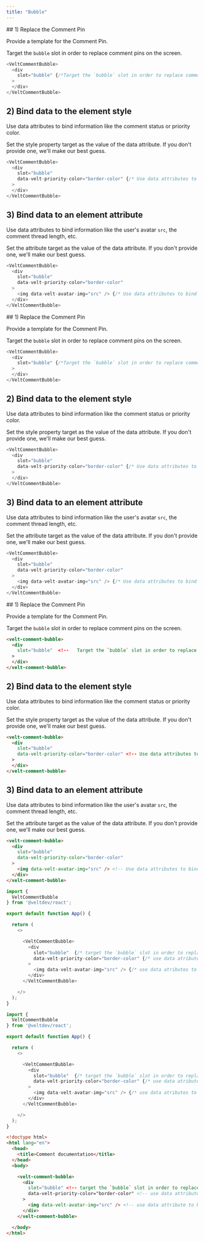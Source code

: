 ```yaml
---
title: "Bubble"
---
```


<Tabs>
 <Tab title="React">
    ## 1) Replace the Comment Pin

  Provide a template for the Comment Pin.

  Target the `bubble` slot in order to replace comment pins on the screen.

```js
<VeltCommentBubble>
  <div 
    slot="bubble" {/*Target the `bubble` slot in order to replace comment pins on the screen. */}
  >
  </div>
</VeltCommentBubble>
```

  ## 2) Bind data to the element style
  Use data attributes to bind information like the comment status or priority color.

  Set the style property target as the value of the data attribute. If you don't provide one, we'll make our best guess.

```js
<VeltCommentBubble>
  <div 
    slot="bubble" 
    data-velt-priority-color="border-color" {/* Use data attributes to bind styling */}
  >
  </div>
</VeltCommentBubble>
```

  ## 3) Bind data to an element attribute
  Use data attributes to bind information like the user's avatar `src`, the comment thread length, etc.
  
  Set the attribute target as the value of the data attribute. If you don't provide one, we'll make our best guess.

```js
<VeltCommentBubble>
  <div 
    slot="bubble" 
    data-velt-priority-color="border-color"
  >
    <img data-velt-avatar-img="src" /> {/* Use data attributes to bind information */}
  </div>
</VeltCommentBubble>
```
  </Tab>


  <Tab title="Next.js">
    ## 1) Replace the Comment Pin

  Provide a template for the Comment Pin.

  Target the `bubble` slot in order to replace comment pins on the screen.

```js
<VeltCommentBubble>
  <div 
    slot="bubble" {/*Target the `bubble` slot in order to replace comment pins on the screen. */}
  >
  </div>
</VeltCommentBubble>
```

  ## 2) Bind data to the element style
  Use data attributes to bind information like the comment status or priority color.

  Set the style property target as the value of the data attribute. If you don't provide one, we'll make our best guess.

```js
<VeltCommentBubble>
  <div 
    slot="bubble" 
    data-velt-priority-color="border-color" {/* Use data attributes to bind styling */}
  >
  </div>
</VeltCommentBubble>
```

  ## 3) Bind data to an element attribute
  Use data attributes to bind information like the user's avatar `src`, the comment thread length, etc.
  
  Set the attribute target as the value of the data attribute. If you don't provide one, we'll make our best guess.

```js
<VeltCommentBubble>
  <div 
    slot="bubble" 
    data-velt-priority-color="border-color"
  >
    <img data-velt-avatar-img="src" /> {/* Use data attributes to bind information */}
  </div>
</VeltCommentBubble>
```

  </Tab>

  <Tab title="HTML">
  ## 1) Replace the Comment Pin

  Provide a template for the Comment Pin.

  Target the `bubble` slot in order to replace comment pins on the screen.

```html
<velt-comment-bubble> 
  <div 
    slot="bubble"  <!--   Target the `bubble` slot in order to replace comment pins on the screen. -->
  >
  </div>
</velt-comment-bubble>
```

  ## 2) Bind data to the element style
  Use data attributes to bind information like the comment status or priority color.

  Set the style property target as the value of the data attribute. If you don't provide one, we'll make our best guess.

```html
<velt-comment-bubble>
  <div 
    slot="bubble" 
    data-velt-priority-color="border-color" <!-- Use data attributes to bind styling -->
  >
  </div>
</velt-comment-bubble>
```


  ## 3) Bind data to an element attribute
  Use data attributes to bind information like the user's avatar `src`, the comment thread length, etc.
  
  Set the attribute target as the value of the data attribute. If you don't provide one, we'll make our best guess.

```html
<velt-comment-bubble>
  <div 
    slot="bubble" 
    data-velt-priority-color="border-color"
  >
    <img data-velt-avatar-img="src" /> <!-- Use data attributes to bind information -->
  </div>
</velt-comment-bubble>
```
 
  </Tab>
</Tabs>

<RequestExample>

```js React
import {
  VeltCommentBubble
} from '@veltdev/react';

export default function App() {

  return (
    <>

      <VeltCommentBubble>
        <div 
          slot="bubble"  {/* target the `bubble` slot in order to replace comment pins on the screen */}
          data-velt-priority-color="border-color" {/* use data atributes to bind styling */}
        >
          <img data-velt-avatar-img="src" /> {/* use data atributes to bind information */}
        </div>
      </VeltCommentBubble>

    </>
  );
}
```
    

```js Next.js
import {
  VeltCommentBubble
} from '@veltdev/react';

export default function App() {

  return (
    <>

      <VeltCommentBubble>
        <div 
          slot="bubble"  {/* target the `bubble` slot in order to replace comment pins on the screen */}
          data-velt-priority-color="border-color" {/* use data atributes to bind styling */}
        >
          <img data-velt-avatar-img="src" /> {/* use data atributes to bind information */}
        </div>
      </VeltCommentBubble>

    </>
  );
}
```
```html HTML
<!doctype html>
<html lang="en">
  <head>
    <title>Comment documentation</title>
  </head>
  <body>

    <velt-comment-bubble>
      <div 
        slot="bubble" <!-- target the `bubble` slot in order to replace comment pins on the screen -->
        data-velt-priority-color="border-color" <!-- use data attribute to bind styling -->
      >
        <img data-velt-avatar-img="src" /> <!-- use data attribute to bind information -->
      </div>
    </velt-comment-bubble>

  </body>
</html>
```

</RequestExample>

